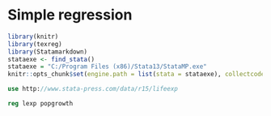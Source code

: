 # Simple regression

```r
library(knitr)
library(texreg)
library(Statamarkdown)
stataexe <- find_stata()
stataexe = "C:/Program Files (x86)/Stata13/StataMP.exe"
knitr::opts_chunk$set(engine.path = list(stata = stataexe), collectcode = TRUE)
```


```stata
use http://www.stata-press.com/data/r15/lifeexp

reg lexp popgrowth
```

